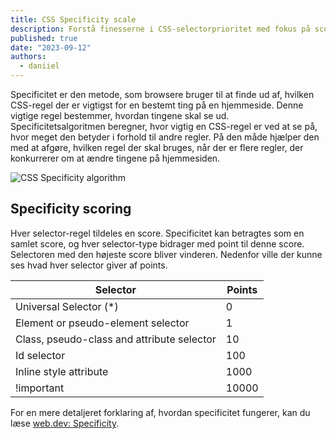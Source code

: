 ```yaml
---
title: CSS Specificity scale
description: Forstå finesserne i CSS-selectorprioritet med fokus på scoring. Lær at skrive effektive, konfliktfri selectors for pixel-perfekt webdesign.
published: true
date: "2023-09-12"
authors:
  - daniiel
---
```

Specificitet er den metode, som browsere bruger til at finde ud af, hvilken CSS-regel der er vigtigst for en bestemt ting på en hjemmeside. Denne vigtige regel bestemmer, hvordan tingene skal se ud. Specificitetsalgoritmen beregner, hvor vigtig en CSS-regel er ved at se på, hvor meget den betyder i forhold til andre regler. På den måde hjælper den med at afgøre, hvilken regel der skal bruges, når der er flere regler, der konkurrerer om at ændre tingene på hjemmesiden.

<img src="/images/blog/css-specificity.png" alt="CSS Specificity algorithm" />

## Specificity scoring

Hver selector-regel tildeles en score. Specificitet kan betragtes som en samlet score, og hver selector-type bidrager med point til denne score. Selectoren med den højeste score bliver vinderen.
Nedenfor ville der kunne ses hvad hver selector giver af points.

| Selector                                   | Points |
|--------------------------------------------|--------|
| Universal Selector (*)                     | 0      |
| Element or pseudo-element selector         | 1      |
| Class, pseudo-class and attribute selector | 10     |
| Id selector                                | 100    |
| Inline style attribute                     | 1000   |
| !important                                 | 10000  |

For en mere detaljeret forklaring af, hvordan specificitet fungerer, kan du læse [web.dev: Specificity](https://web.dev/learn/css/specificity/).